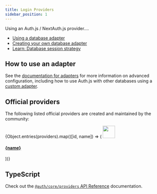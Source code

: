 ```yaml
---
title: Login Providers
sidebar_position: 1
---
```



Using an Auth.js / NextAuth.js provider....

- [Using a database adapter](/guides/adapters/using-a-database-adapter)
- [Creating your own database adapter](/guides/adapters/creating-a-database-adapter)
- [Learn: Database session strategy](/concepts/session-strategies#database)

## How to use an adapter

See the [documentation for adapters](/reference/adapters) for more information on advanced configuration, including how to use Auth.js with other databases using a [custom adapter](/guides/adapters/creating-a-database-adapter).

## Official providers

The following listed official providers are created and maintained by the community:

<div class="card-list">
  {Object.entries(providers).map(([id, name]) => (
    <a
      href={`/reference/core/providers_${id.replaceAll("-", "_")}`}
      class="card"
    >
      <img src={`/img/providers/${id}.svg`} width="40" />
      <h4 class="card__title">{name}</h4>
    </a>
  ))}
</div>

## TypeScript

Check out the [`@auth/core/providers` API Reference](/reference/core/providers) documentation.
